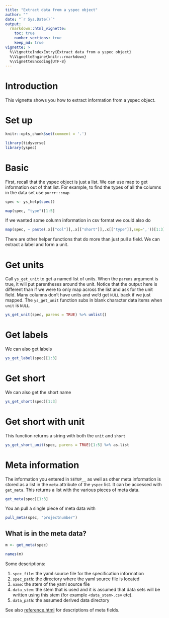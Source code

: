 ```yaml
---
title: "Extract data from a yspec object"
author: ""
date: "`r Sys.Date()`"
output: 
  rmarkdown::html_vignette: 
    toc: true
    number_sections: true
    keep_md: true
vignette: >
  %\VignetteIndexEntry{Extract data from a yspec object}
  %\VignetteEngine{knitr::rmarkdown}
  %\VignetteEncoding{UTF-8}
---
```


# Introduction
This vignette shows you how to extract information from a yspec object.

# Set up

```r
knitr::opts_chunk$set(comment = '.')
```


```r
library(tidyverse)
library(yspec)
```

# Basic

First, recall that the yspec object is just a list.  We can use map to get 
information out of that list.  For example, to find the types of all the columns
in the data set use `purrr:::map`

```r
spec <- ys_help$spec()

map(spec, "type")[1:5]
```

If we wanted some column information in csv format we could also do

```r
map(spec, ~ paste(.x[["col"]],.x[["short"]],.x[["type"]],sep=','))[1:3]
```

There are other helper functions that do more than just pull a field.  We can 
extract a label and form a unit.

# Get units

Call `ys_get_unit` to get a named list of units. When the `parens` argument is
true, it will put parentheses around the unit.  Notice that the output here is 
different than if we were to only map across the list and ask for the unit field. 
Many columns don't have units and we'd get `NULL` back if we just mapped.  The 
`ys_get_unit` function subs in blank character data items when `unit` is `NULL`.

```r
ys_get_unit(spec, parens = TRUE) %>% unlist()
```

# Get labels

We can also get labels

```r
ys_get_label(spec)[1:3]
```

# Get short

We can also get the short name

```r
ys_get_short(spec)[1:3]
```

# Get short with unit

This function returns a string with both the `unit` and `short`
```r
ys_get_short_unit(spec, parens = TRUE)[1:5] %>% as.list
```

# Meta information

The information you entered in `SETUP__` as well as other meta information is
stored as a list in the `meta` attribute of the `yspec` list. It can be 
accessed with `get_meta`.  This returns a list with the various pieces of meta 
data.

```r
get_meta(spec)[1:3]
```

You an pull a single piece of meta data with
```r
pull_meta(spec, "projectnumber")
```

## What is in the meta data?


```r
m <- get_meta(spec)
```

```r
names(m)
```

Some descriptions: 

1. `spec_file`: the yaml source file for the specification information
1. `spec_path`: the directory where the yaml source file is located
1. `name`: the stem of the yaml source file
1. `data_stem`: the stem that is used and it is assumed that data sets will be 
   written using this stem (for example `<data_stem>.csv` etc).
1. `data_path`: the assumed derived data directory

See also [reference.html](reference.html) for descriptions of meta fields.
